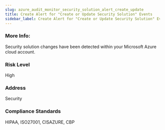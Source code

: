 ```yaml
---
slug: azure_audit_monitor_security_solution_alert_create_update
title: Create Alert for "Create or Update Security Solution" Events
sidebar_label: Create Alert for "Create or Update Security Solution" Events
---
```


### More Info:

Security solution changes have been detected within your Microsoft Azure cloud account.

### Risk Level

High

### Address

Security

### Compliance Standards

HIPAA, ISO27001, CISAZURE, CBP

